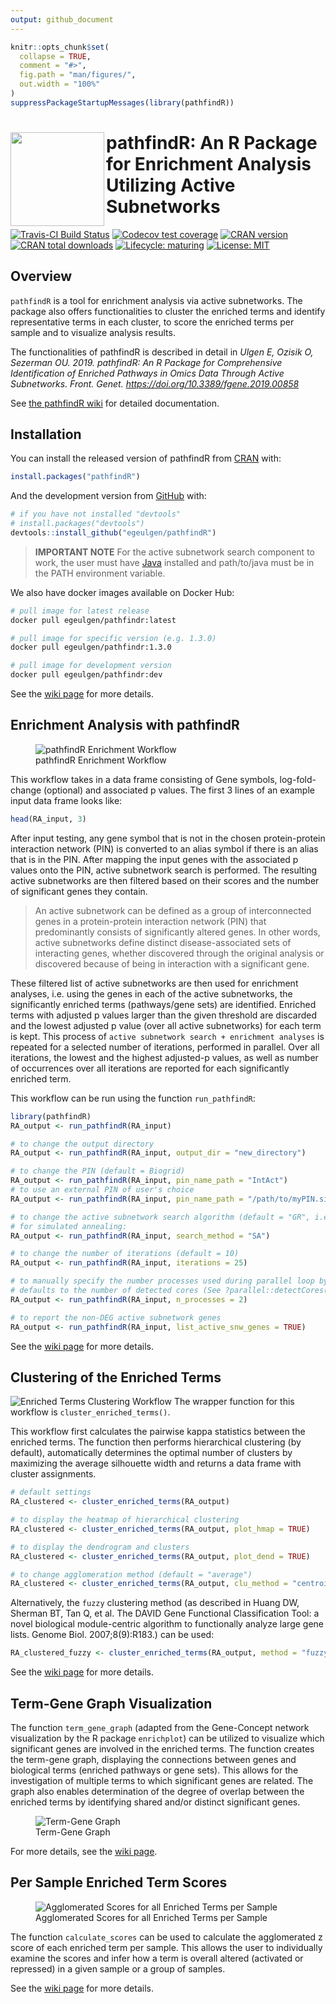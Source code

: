 ```yaml
---
output: github_document
---
```


<!-- README.md is generated from README.Rmd. Please edit that file -->

```r
knitr::opts_chunk$set(
  collapse = TRUE,
  comment = "#>",
  fig.path = "man/figures/",
  out.width = "100%"
)
suppressPackageStartupMessages(library(pathfindR))
```

# <img src="man/figures/logo.png" align="left" height=150/> pathfindR: An R Package for Enrichment Analysis Utilizing Active Subnetworks

<!-- badges: start -->
[![Travis-CI Build Status](https://travis-ci.org/egeulgen/pathfindR.svg?branch=master)](https://travis-ci.org/egeulgen/pathfindR)
[![Codecov test coverage](https://codecov.io/gh/egeulgen/pathfindR/branch/master/graph/badge.svg)](https://codecov.io/gh/egeulgen/pathfindR)
[![CRAN version](http://www.r-pkg.org/badges/version-ago/pathfindR)](https://cran.r-project.org/package=pathfindR)
[![CRAN total downloads](https://cranlogs.r-pkg.org/badges/grand-total/pathfindR)](https://cran.r-project.org/package=pathfindR)
[![Lifecycle: maturing](https://img.shields.io/badge/lifecycle-maturing-blue.svg)](https://www.tidyverse.org/lifecycle/#maturing)
[![License: MIT](https://img.shields.io/badge/License-MIT-yellow.svg)](https://opensource.org/licenses/MIT)
<!-- badges: end -->


## Overview

`pathfindR` is a tool for enrichment analysis via active subnetworks. The package also offers functionalities to cluster the enriched terms and identify representative terms in each cluster, to score the enriched terms per sample and to visualize analysis results.
    
The functionalities of pathfindR is described in detail in _Ulgen E, Ozisik O, Sezerman OU. 2019. pathfindR: An R Package for Comprehensive Identification of Enriched Pathways in Omics Data Through Active Subnetworks. Front. Genet. [https://doi.org/10.3389/fgene.2019.00858](https://doi.org/10.3389/fgene.2019.00858)_

See [the pathfindR wiki](https://github.com/egeulgen/pathfindR/wiki) for detailed documentation.

## Installation

You can install the released version of pathfindR from [CRAN](https://CRAN.R-project.org) with:

``` r
install.packages("pathfindR")
```

And the development version from [GitHub](https://github.com/) with:

``` r
# if you have not installed "devtools"
# install.packages("devtools")
devtools::install_github("egeulgen/pathfindR")
```

> **IMPORTANT NOTE**
> For the active subnetwork search component to work, the user must have [Java](https://www.java.com/en/download/manual.jsp) installed and path/to/java must be in the PATH environment variable.

We also have docker images available on Docker Hub:

``` bash
# pull image for latest release
docker pull egeulgen/pathfindr:latest

# pull image for specific version (e.g. 1.3.0)
docker pull egeulgen/pathfindr:1.3.0

# pull image for development version
docker pull egeulgen/pathfindr:dev
```

See the [wiki page](https://github.com/egeulgen/pathfindR/wiki/Installation) for more details.


## Enrichment Analysis with pathfindR

![pathfindR Enrichment Workflow](./vignettes/pathfindr.png?raw=true "pathfindr Enrichment Workflow")

This workflow takes in a data frame consisting of Gene symbols, log-fold-change (optional) and associated p values. The first 3 lines of an example input data frame looks like:

```r
head(RA_input, 3)
```

After input testing, any gene symbol that is not in the chosen protein-protein interaction network (PIN) is converted to an alias symbol if there is an alias that is in the PIN. After mapping the input genes with the associated p values onto the PIN, active subnetwork search is performed. The resulting active subnetworks are then filtered based on their scores and the number of significant genes they contain. 

> An active subnetwork can be defined as a group of interconnected genes in a protein-protein interaction network (PIN) that predominantly consists of significantly altered genes. In other words, active subnetworks define distinct disease-associated sets of interacting genes, whether discovered through the original analysis or discovered because of being in interaction with a significant gene.

These filtered list of active subnetworks are then used for enrichment analyses, i.e. using the genes in each of the active subnetworks, the significantly enriched terms (pathways/gene sets) are identified. Enriched terms with adjusted p values larger than the given threshold are discarded and the lowest adjusted p value (over all active subnetworks) for each term is kept. This process of `active subnetwork search + enrichment analyses` is repeated for a selected number of iterations, performed in parallel. Over all iterations, the lowest and the highest adjusted-p values, as well as number of occurrences over all iterations are reported for each significantly enriched term.

This workflow can be run using the function `run_pathfindR`:

``` r
library(pathfindR)
RA_output <- run_pathfindR(RA_input)

# to change the output directory
RA_output <- run_pathfindR(RA_input, output_dir = "new_directory")

# to change the PIN (default = Biogrid)
RA_output <- run_pathfindR(RA_input, pin_name_path = "IntAct")
# to use an external PIN of user's choice
RA_output <- run_pathfindR(RA_input, pin_name_path = "/path/to/myPIN.sif")

# to change the active subnetwork search algorithm (default = "GR", i.e. greedy algorithm)
# for simulated annealing:
RA_output <- run_pathfindR(RA_input, search_method = "SA")

# to change the number of iterations (default = 10)
RA_output <- run_pathfindR(RA_input, iterations = 25) 

# to manually specify the number processes used during parallel loop by foreach
# defaults to the number of detected cores (See ?parallel::detectCores()) 
RA_output <- run_pathfindR(RA_input, n_processes = 2)

# to report the non-DEG active subnetwork genes
RA_output <- run_pathfindR(RA_input, list_active_snw_genes = TRUE)
```

See the [wiki page](https://github.com/egeulgen/pathfindR/wiki/Enrichment%20Documentation) for more details.


## Clustering of the Enriched Terms

![Enriched Terms Clustering Workflow](./vignettes/term_clustering.png?raw=true "Enriched Terms Clustering Workflow")
The wrapper function for this workflow is `cluster_enriched_terms()`.

This workflow first calculates the pairwise kappa statistics between the enriched terms. The function then performs hierarchical clustering (by default), automatically determines the optimal number of clusters by maximizing the average silhouette width and returns a data frame with cluster assignments.

``` r
# default settings
RA_clustered <- cluster_enriched_terms(RA_output)

# to display the heatmap of hierarchical clustering
RA_clustered <- cluster_enriched_terms(RA_output, plot_hmap = TRUE)

# to display the dendrogram and clusters
RA_clustered <- cluster_enriched_terms(RA_output, plot_dend = TRUE)

# to change agglomeration method (default = "average")
RA_clustered <- cluster_enriched_terms(RA_output, clu_method = "centroid")
```

Alternatively, the `fuzzy` clustering method (as described in Huang DW, Sherman BT, Tan Q, et al. The DAVID Gene Functional Classification Tool: a novel biological module-centric algorithm to functionally analyze large gene lists. Genome Biol. 2007;8(9):R183.) can be used:

``` r
RA_clustered_fuzzy <- cluster_enriched_terms(RA_output, method = "fuzzy")
```

See the [wiki page](https://github.com/egeulgen/pathfindR/wiki/Clustering%20Documentation) for more details.

## Term-Gene Graph Visualization

The function `term_gene_graph` (adapted from the Gene-Concept network visualization by the R package `enrichplot`) can be utilized to visualize which significant genes are involved in the enriched terms. The function creates the term-gene graph, displaying the connections between genes and biological terms (enriched pathways or gene sets). This allows for the investigation of multiple terms to which significant genes are related. The graph also enables determination of the degree of overlap between the enriched terms by identifying shared and/or distinct significant genes.

![Term-Gene Graph](./vignettes/term_gene.png?raw=true "Term-Gene Graph")

For more details, see the [wiki page](https://github.com/egeulgen/pathfindR/wiki/Term-Gene-Graph).

## Per Sample Enriched Term Scores

![Agglomerated Scores for all Enriched Terms per Sample](./vignettes/score_hmap.png?raw=true "Scoring per Sample")
 
The function `calculate_scores` can be used to calculate the agglomerated z score of each enriched term per sample. This allows the user to individually examine the scores and infer how a term is overall altered (activated or repressed) in a given sample or a group of samples.

See the [wiki page](https://github.com/egeulgen/pathfindR/wiki/Enriched-Term-Scoring) for more details.
